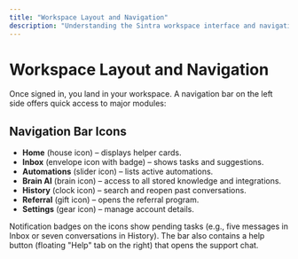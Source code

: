 ```yaml
---
title: "Workspace Layout and Navigation"
description: "Understanding the Sintra workspace interface and navigation"
---
```


# Workspace Layout and Navigation

Once signed in, you land in your workspace. A navigation bar on the left side offers quick access to major modules:

## Navigation Bar Icons

- **Home** (house icon) – displays helper cards.
- **Inbox** (envelope icon with badge) – shows tasks and suggestions.
- **Automations** (slider icon) – lists active automations.
- **Brain AI** (brain icon) – access to all stored knowledge and integrations.
- **History** (clock icon) – search and reopen past conversations.
- **Referral** (gift icon) – opens the referral program.
- **Settings** (gear icon) – manage account details.

Notification badges on the icons show pending tasks (e.g., five messages in Inbox or seven conversations in History). The bar also contains a help button (floating "Help" tab on the right) that opens the support chat.